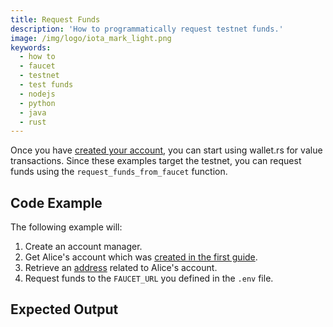 ```yaml
---
title: Request Funds
description: 'How to programmatically request testnet funds.'
image: /img/logo/iota_mark_light.png
keywords:
  - how to
  - faucet
  - testnet
  - test funds
  - nodejs
  - python
  - java
  - rust
---
```



Once you have [created your account](01_create_a_wallet_account.mdx),
you can start using wallet.rs for value transactions. Since these examples target the testnet, you can request funds
using the `request_funds_from_faucet` function.

<TipFaucet />

## Code Example

The following example will:

1. Create an account manager.
2. Get Alice's account which was [created in the first guide](01_create_a_wallet_account.mdx).
3. Retrieve an [address](02_generate_address.mdx) related to Alice's account.
4. Request funds to the `FAUCET_URL` you defined in the `.env` file.

<Tabs groupId='language' queryString>
  <TabItem value='rust' label='Rust'>
    <RustCode />
  </TabItem>
  <TabItem value='typescript-node' label='Typescript (Node.js)'>
    <NodejsCode />
  </TabItem>
  <TabItem value='python' label='Python'>
    <PythonCode />
  </TabItem>
  <TabItem value='java' label='Java'>
    <JavaCode />
  </TabItem>
</Tabs>

## Expected Output

<Tabs groupId='language' queryString>
  <TabItem value='rust' label='Rust'>
    <RustOutput />
  </TabItem>
  <TabItem value='typescript-node' label='Typescript (Node.js)'>
    <NodejsOutput />
  </TabItem>
  <TabItem value='python' label='Python'>
    <PythonOutput />
  </TabItem>
  <TabItem value='java' label='Java'>
    <JavaOutput />
  </TabItem>
</Tabs>
